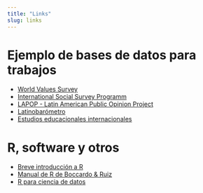 ```yaml
---
title: "Links"
slug: links
---
```


# Ejemplo de bases de datos para trabajos

- [World Values Survey](http://www.worldvaluessurvey.orgma)
- [International Social Survey Programm](http://issp.org/menu-top/home/)
- [LAPOP - Latin American Public Opinion Project](https://www.vanderbilt.edu/lapop-espanol/)
- [Latinobarómetro](http://www.latinobarometro.org/lat.jsp)
- [Estudios educacionales internacionales](https://www.agenciaeducacion.cl/estudios/estudios-internacionales/estudios-desarrollados/)


# R, software y otros

- [Breve introducción a R](../practicas/breveintroR/breveintroR.html)
- [Manual de R de Boccardo & Ruiz](https://bookdown.org/gboccardo/manual-ED-UCH/)
- [R para ciencia de datos](https://es.r4ds.hadley.nz/)
